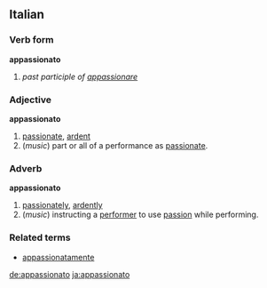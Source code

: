 ==Italian==
===Verb form===
'''appassionato'''

# ''past participle of [[appassionare]]''
 
===Adjective===
'''appassionato'''

# [[passionate]], [[ardent]]
# (''music'') part or all of a performance as [[passionate]].

===Adverb===
'''appassionato'''

# [[passionately]], [[ardently]]
# (''music'') instructing a [[performer]] to use [[passion]] while performing.

===Related terms===
*[[appassionatamente]]

[[de:appassionato]]
[[ja:appassionato]]